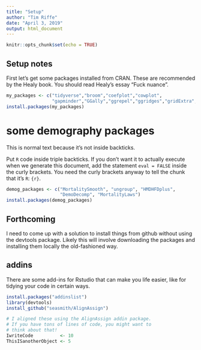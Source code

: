 ```yaml
---
title: "Setup"
author: "Tim Riffe"
date: "April 3, 2019"
output: html_document
---
```


```r
knitr::opts_chunk$set(echo = TRUE)
```

## Setup notes

First let's get some packages installed from CRAN. These are recommended by the Healy book. You should read Healy's essay "Fuck nuance".

```r
my_packages <- c("tidyverse","broom","coefplot","cowplot",
				 "gapminder","GGally","ggrepel","ggridges","gridExtra", "here", "interplot","margins","maps","mapproj","mapdata","MASS","quantreg","rlang","scales","survey","srvyr","viridis","viridisLite","devtools")
install.packages(my_packages)
```

# some demography packages

This is normal text because it's not inside backticks.

Put `R` code inside triple backticks. If you don't want it to actually execute when we generate this document, add the statement
`eval = FALSE` inside the curly brackets. You need the curly brackets anyway to tell the chunk that it's `R`: `{r}`.
```r
demog_packages <- c("MortalitySmooth", "ungroup", "HMDHFDplus",
					"DemoDecomp", "MortalityLaws")
install.packages(demog_packages)
```

## Forthcoming
I need to come up with a solution to install things from github without using the devtools package. Likely this will involve downloading the packages and installing them locally the old-fashioned way.

## addins

There are some add-ins for Rstudio that can make you life easier, like for tidying your code in certain ways.
```r
install.packages("addinslist")
library(devtools)
install_github("seasmith/AlignAssign")
```


```r

# I aligned these using the AlignAssign addin package.
# If you have tons of lines of code, you might want to 
# think about that!
IwriteCode          <- 10
ThisISanotherObject <- 5
```

